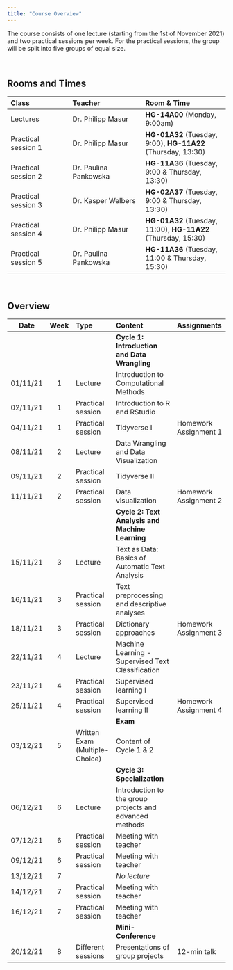 ```yaml
---
title: "Course Overview"
---
```


The course consists of one lecture (starting from the 1st of November 2021) and two practical sessions per week. For the practical sessions, the group will be split into five groups of equal size. 

<br>

## Rooms and Times

| Class | Teacher | Room & Time |
| :----- | :------ |:------- |
| Lectures            | Dr. Philipp Masur | **HG-14A00** (Monday, 9:00am) |
| Practical session 1 | Dr. Philipp Masur | **HG-01A32** (Tuesday, 9:00), **HG-11A22** (Thursday, 13:30) |
| Practical session 2 | Dr. Paulina Pankowska | **HG-11A36** (Tuesday, 9:00 & Thursday, 13:30) |
| Practical session 3 | Dr. Kasper Welbers |**HG-02A37** (Tuesday, 9:00 & Thursday, 13:30) |
| Practical session 4 | Dr. Philipp Masur | **HG-01A32** (Tuesday, 11:00), **HG-11A22** (Thursday, 15:30) |
| Practical session 5 | Dr. Paulina Pankowska | **HG-11A36** (Tuesday, 11:00 & Thursday, 15:30) |

<br>

## Overview

| Date | Week | Type | Content | Assignments |
|:-:|:-:|:---| :---------- |:------ | 
|  |  | | **Cycle 1: Introduction and Data Wrangling** |  |
| 01/11/21 | 1 | Lecture | Introduction to Computational Methods |  | 
| 02/11/21 | 1 | Practical session | Introduction to R and RStudio |  | 
| 04/11/21 | 1 | Practical session | Tidyverse I |  Homework Assignment 1 |
| 08/11/21 | 2 | Lecture | Data Wrangling and Data Visualization |  | 
| 09/11/21 | 2 | Practical session | Tidyverse II |  |
| 11/11/21 | 2 | Practical session | Data visualization |  Homework Assignment 2 |
|  |  | | **Cycle 2: Text Analysis and Machine Learning** |  |
| 15/11/21 | 3 | Lecture | Text as Data: Basics of Automatic Text Analysis | |
| 16/11/21 | 3 | Practical session | Text preprocessing and descriptive analyses |  |
| 18/11/21 | 3 | Practical session | Dictionary approaches |  Homework Assignment 3 |
| 22/11/21 | 4 | Lecture | Machine Learning - Supervised Text Classification |  | 
| 23/11/21 | 4 | Practical session | Supervised learning I |   |
| 25/11/21 | 4 | Practical session | Supervised learning II |  Homework Assignment 4 |
|  |  | | **Exam** |  |
| 03/12/21 | 5 | Written Exam (Multiple-Choice) | Content of Cycle 1 & 2 | |
|  |  | | **Cycle 3: Specialization** |  |
| 06/12/21 | 6 | Lecture | Introduction to the group projects and advanced methods | |
| 07/12/21 | 6 | Practical session | Meeting with teacher |  |
| 09/12/21 | 6 | Practical session | Meeting with teacher |  |
| 13/12/21 | 7 |   | *No lecture* | | 
| 14/12/21 | 7 | Practical session | Meeting with teacher |   |
| 16/12/21 | 7 | Practical session | Meeting with teacher |   |
|  |  | | **Mini-Conference** |  |
| 20/12/21 | 8 | Different sessions | Presentations of group projects  | 12-min talk |








